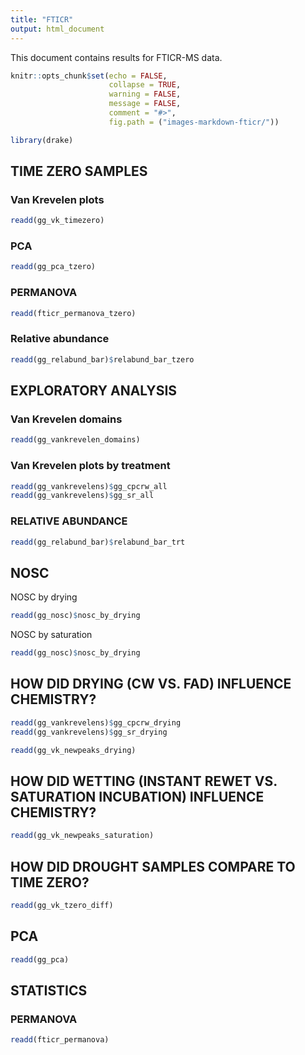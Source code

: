 ```yaml
---
title: "FTICR"
output: html_document
---
```


This document contains results for FTICR-MS data.

```r
knitr::opts_chunk$set(echo = FALSE,
                      collapse = TRUE,
                      warning = FALSE,
                      message = FALSE,
                      comment = "#>",
                      fig.path = ("images-markdown-fticr/"))

library(drake)
```

## TIME ZERO SAMPLES
### Van Krevelen plots
```r
readd(gg_vk_timezero)
```

### PCA

```r
readd(gg_pca_tzero)
```

### PERMANOVA
```r
readd(fticr_permanova_tzero)
```

### Relative abundance
```r
readd(gg_relabund_bar)$relabund_bar_tzero
```


## EXPLORATORY ANALYSIS
### Van Krevelen domains
```r
readd(gg_vankrevelen_domains)
```

### Van Krevelen plots by treatment
```r
readd(gg_vankrevelens)$gg_cpcrw_all
readd(gg_vankrevelens)$gg_sr_all
```

### RELATIVE ABUNDANCE

```r
readd(gg_relabund_bar)$relabund_bar_trt
```

## NOSC

NOSC by drying
```r
readd(gg_nosc)$nosc_by_drying
```

NOSC by saturation
```r
readd(gg_nosc)$nosc_by_drying
```


## HOW DID DRYING (CW VS. FAD) INFLUENCE CHEMISTRY?
```r
readd(gg_vankrevelens)$gg_cpcrw_drying
readd(gg_vankrevelens)$gg_sr_drying
```

```r
readd(gg_vk_newpeaks_drying)
```


## HOW DID WETTING (INSTANT REWET VS. SATURATION INCUBATION) INFLUENCE CHEMISTRY?
```r
readd(gg_vk_newpeaks_saturation)
```

## HOW DID DROUGHT SAMPLES COMPARE TO TIME ZERO?
```r
readd(gg_vk_tzero_diff)
```



## PCA

```r
readd(gg_pca)
```


## STATISTICS
### PERMANOVA
```r
readd(fticr_permanova)
```


